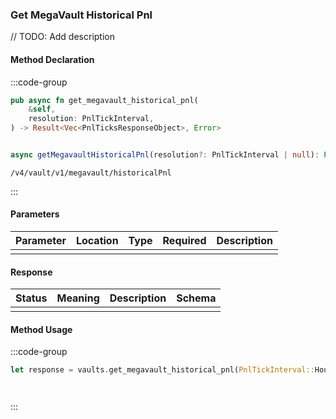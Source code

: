### Get MegaVault Historical Pnl

// TODO: Add description

#### Method Declaration

:::code-group

```rust [Rust]
pub async fn get_megavault_historical_pnl(
    &self,
    resolution: PnlTickInterval,
) -> Result<Vec<PnlTicksResponseObject>, Error>
```

```python [Python]

```

```typescript [TypeScript]
async getMegavaultHistoricalPnl(resolution?: PnlTickInterval | null): Promise<Data>
```

```url [API]
/v4/vault/v1/megavault/historicalPnl
```

:::

#### Parameters

| Parameter | Location | Type  | Required | Description |
| --------- | -------- | ----- | -------- | ----------- |
|           |          |       |          |             |

#### Response

| Status | Meaning | Description | Schema |
| ------ | ------- | ----------- | ------ |
|        |         |             |        |

#### Method Usage

:::code-group

```rust [Rust]
let response = vaults.get_megavault_historical_pnl(PnlTickInterval::Hour).await?;
```

```python [Python]

```

```typescript [TypeScript]

```

:::



